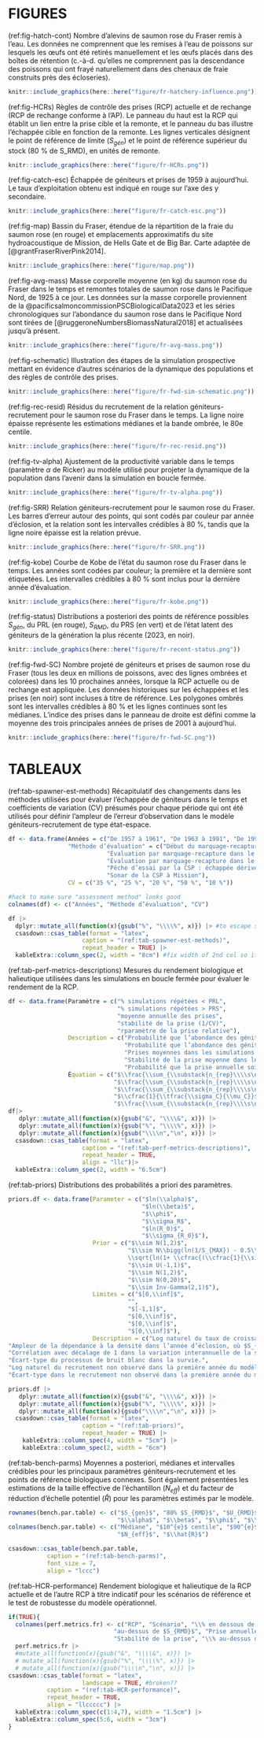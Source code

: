 # FIGURES  
(ref:fig-hatch-cont) Nombre d’alevins de saumon rose du Fraser remis à l’eau. Les données ne comprennent que les remises à l’eau de poissons sur lesquels les œufs ont été retirés manuellement et les œufs placés dans des boîtes de rétention (c.-à-d. qu’elles ne comprennent pas la descendance des poissons qui ont frayé naturellement dans des chenaux de fraie construits près des écloseries).
```r
knitr::include_graphics(here::here("figure/fr-hatchery-influence.png"))
```

(ref:fig-HCRs) Règles de contrôle des prises (RCP) actuelle et de rechange (RCP de rechange conforme à l’AP). Le panneau du haut est la RCP qui établit un lien entre la prise cible et la remonte, et le panneau du bas illustre l’échappée cible en fonction de la remonte. Les lignes verticales désignent le point de référence de limite ($S_{gén}$) et le point de référence supérieur du stock (80 % de S_RMD), en unités de remonte.
```r
knitr::include_graphics(here::here("figure/fr-HCRs.png"))
```

(ref:fig-catch-esc) Échappée de géniteurs et prises de 1959 à aujourd’hui. Le taux d’exploitation obtenu est indiqué en rouge sur l’axe des y secondaire.
```r
knitr::include_graphics(here::here("figure/fr-catch-esc.png"))
```

(ref:fig-map) Bassin du Fraser, étendue de la répartition de la fraie du saumon rose (en rouge) et emplacements approximatifs du site hydroacoustique de Mission, de Hells Gate et de Big Bar. Carte adaptée de [@grantFraserRiverPink2014].
```r
knitr::include_graphics(here::here("figure/map.png"))
```

(ref:fig-avg-mass) Masse corporelle moyenne (en kg) du saumon rose du Fraser dans le temps et remontes totales de saumon rose dans le Pacifique Nord, de 1925 à ce jour. Les données sur la masse corporelle proviennent de la @pacificsalmoncommissionPSCBiologicalData2023 et les séries chronologiques sur l’abondance du saumon rose dans le Pacifique Nord sont tirées de [@ruggeroneNumbersBiomassNatural2018] et actualisées jusqu’à présent.
```r
knitr::include_graphics(here::here("figure/fr-avg-mass.png"))
```

(ref:fig-schematic) Illustration des étapes de la simulation prospective mettant en évidence d’autres scénarios de la dynamique des populations et des règles de contrôle des prises.
```r
knitr::include_graphics(here::here("figure/fr-fwd-sim-schematic.png"))
```

(ref:fig-rec-resid) Résidus du recrutement de la relation géniteurs-recrutement pour le saumon rose du Fraser dans le temps. La ligne noire épaisse représente les estimations médianes et la bande ombrée, le 80e centile.
```r
knitr::include_graphics(here::here("figure/fr-rec-resid.png"))
```

(ref:fig-tv-alpha) Ajustement de la productivité variable dans le temps (paramètre $\alpha$ de Ricker) au modèle utilisé pour projeter la dynamique de la population dans l’avenir dans la simulation en boucle fermée.
```r
knitr::include_graphics(here::here("figure/fr-tv-alpha.png"))
```

(ref:fig-SRR) Relation géniteurs-recrutement pour le saumon rose du Fraser. Les barres d’erreur autour des points, qui sont codés par couleur par année d’éclosion, et la relation sont les intervalles crédibles à 80 %, tandis que la ligne noire épaisse est la relation prévue.
```r
knitr::include_graphics(here::here("figure/fr-SRR.png"))
```

(ref:fig-kobe) Courbe de Kobe de l’état du saumon rose du Fraser dans le temps. Les années sont codées par couleur; la première et la dernière sont étiquetées. Les intervalles crédibles à 80 % sont inclus pour la dernière année d’évaluation.
```r
knitr::include_graphics(here::here("figure/fr-kobe.png"))
```

(ref:fig-status) Distributions a posteriori des points de référence possibles $S_{gén}$, du PRL (en rouge), $S_{RMD}$, du PRS (en vert) et de l’état latent des géniteurs de la génération la plus récente (2023, en noir).
```r
knitr::include_graphics(here::here("figure/fr-recent-status.png"))
```

(ref:fig-fwd-SC) Nombre projeté de géniteurs et prises de saumon rose du Fraser (tous les deux en millions de poissons, avec des lignes ombrées et colorées) dans les 10 prochaines années, lorsque la RCP actuelle ou de rechange est appliquée. Les données historiques sur les échappées et les prises (en noir) sont incluses à titre de référence. Les polygones ombrés sont les intervalles crédibles à 80 % et les lignes continues sont les médianes. L’indice des prises dans le panneau de droite est défini comme la moyenne des trois principales années de prises de 2001 à aujourd’hui.
```r
knitr::include_graphics(here::here("figure/fr-fwd-SC.png"))
```

\clearpage

# TABLEAUX  
(ref:tab-spawner-est-methods) Récapitulatif des changements dans les méthodes utilisées pour évaluer l’échappée de géniteurs dans le temps et coefficients de variation (CV) présumés pour chaque période qui ont été utilisés pour définir l’ampleur de l’erreur d’observation dans le modèle géniteurs-recrutement de type état-espace.
```r
df <- data.frame(Années = c("De 1957 à 1961", "De 1963 à 1991", "De 1993 à 2001", "De 2003 à 2007", "De 2009 à maintenant"), 
                 "Méthode d’évaluation" = c("Début du marquage-recapture propre au réseau par la Commission internationale des pêches du saumon du Pacifique (CIPSP, actuellement connue sous le nom de Commission du saumon du Pacifique, CSP) : faible effort de marquage", 
                            "Évaluation par marquage-recapture dans le cours principal par le MPO en aval des principales frayères", 
                            "Évaluation par marquage-recapture dans le cours principal par le MPO en aval des principales frayères", 
                            "Pêche d’essai par la CSP : échappée dérivée des senneurs dans les données maritimes et sur les prises", 
                            "Sonar de la CSP à Mission"), 
                 CV = c("35 %", "25 %", "20 %", "50 %", "10 %"))

#hack to make sure "assessment method" looks good
colnames(df) <- c("Années", "Méthode d’évaluation", "CV") 

df |>
  dplyr::mutate_all(function(x){gsub("%", "\\\\%", x)}) |> #to escape special char latex doesn't like 
  csasdown::csas_table(format = "latex",
                     caption = "(ref:tab-spawner-est-methods)", 
                     repeat_header = TRUE) |>
  kableExtra::column_spec(2, width = "8cm") #fix width of 2nd col so it wraps

```
\clearpage

(ref:tab-perf-metrics-descriptions) Mesures du rendement biologique et halieutique utilisées dans les simulations en boucle fermée pour évaluer le rendement de la RCP.
```r
df <- data.frame(Paramètre = c("% simulations répétées < PRL", 
                               "% simulations répétées > PRS", 
                               "moyenne annuelle des prises", 
                               "stabilité de la prise (1/CV)", 
                               "rparamètre de la prise relative"), 
                 Description = c("Probabilité que l’abondance des géniteurs du stock soit inférieure au point de référence limite dans les simulations répétées et les années, où n rép est le nombre de simulations répétées et $t_1$ et $t_2$ sont les première et dernière années sur lesquelles le paramètre est calculé",
                                 "Probabilité que l’abondance des géniteurs du stock se situe au-dessus du point de référence supérieur du stock dans les simulations répétées et les années",
                                 "Prises moyennes dans les simulations répétées et les années",
                                 "Stabilité de la prise moyenne dans les simulations répétées et les années ($\\mu_C$), où $\\sigma_C$ est l’écart-type de la prise",
                                 "Probabilité que la prise annuelle soit supérieure à la moyenne des trois principales années de prises depuis 2000 ($C_{top}$), un indicateur semi-arbitraire d’une « bonne année »"),
                 Équation = c("$\\frac{\\sum_{\\substack{n_{rep}\\\\s\n=1}}\\sum_{\\substack{t_1\\\\s\t_2}}S_t<S_{gen}} {t_2-t_1+1}$", 
                              "$\\frac{\\sum_{\\substack{n_{rep}\\\\s\n=1}}\\sum_{\\substack{t_1\\\\s\t_2}}S_t>0.8S_{MSY}} {t_2-t_1+1}$", 
                              "$\\frac{\\sum_{\\substack{n_{rep}\\\\s\n=1}}\\sum_{\\substack{t_1\\\\s\t_2}}S_tC_t} {t_2-t_1+1}$", 
                              "$\\cfrac{1}{\\tfrac{\\sigma_C}{\\mu_C}}$", 
                              "$\\frac{\\sum_{\\substack{n_{rep}\\\\s\n=1}}\\sum_{\\substack{t_1\\\\s\t_2}}C_t>C_{top}} {t_2-t_1+1}$"))
df|>
   dplyr::mutate_all(function(x){gsub("&", "\\\\&", x)}) |> 
   dplyr::mutate_all(function(x){gsub("%", "\\\\%", x)}) |>
   dplyr::mutate_all(function(x){gsub("\\\\n","\n", x)}) |>
  csasdown::csas_table(format = "latex",
                     caption = "(ref:tab-perf-metrics-descriptions)", 
                     repeat_header = TRUE, 
                     align = "llc")|>
  kableExtra::column_spec(2, width = "6.5cm")
```
\clearpage

(ref:tab-priors) Distributions des probabilités a priori des paramètres.
```r
priors.df <- data.frame(Parameter = c("$ln(\\alpha)$", 
                                      "$ln(\\beta)$", 
                                      "$\\phi$", 
                                      "$\\sigma_R$", 
                                      "$ln(R_0)$", 
                                      "$\\sigma_{R_0}$"), 
                        Prior = c("$\\sim N(1,2)$", 
                                  "$\\sim N\\bigg(ln(1/S_{MAX}) - 0.5\\sigma_{S_{MAX}}^2, 
                                  \\sqrt{ln(1+ \\cfrac{(\\cfrac{1}{\\sigma S_{MAX}})^2}{(\\cfrac{1}{S_{MAX}})^2}})\\biggr)$", 
                                  "$\\sim U(-1,1)$", 
                                  "$\\sim N(1,2)$", 
                                  "$\\sim N(0,20)$", 
                                  "$\\sim Inv-Gamma(2,1)$"),
                        Limites = c("$[0,\\inf]$",
                                  "", 
                                  "$[-1,1]$", 
                                  "$[0,\\inf]$",
                                  "$[0,\\inf]$", 
                                  "$[0,\\inf]$"),
                        Description = c("Log naturel du taux de croissance intrinsèque.",
"Ampleur de la dépendance à la densité dans l’année d’éclosion, où $S_{MAX}$ est l’abondance maximale des géniteurs multipliée par 0,75.",
"Corrélation avec décalage de 1 dans la variation interannuelle de la survie.", 
"Écart-type du processus de bruit blanc dans la survie.", 
"Log naturel du recrutement non observé dans la première année du modèle de processus.",
"Écart-type dans le recrutement non observé dans la première année du modèle de processus." ))

priors.df |>
   dplyr::mutate_all(function(x){gsub("&", "\\\\&", x)}) |> 
   dplyr::mutate_all(function(x){gsub("%", "\\\\%", x)}) |>
   dplyr::mutate_all(function(x){gsub("\\\\n","\n", x)}) |>
  csasdown::csas_table(format = "latex",
                     caption = "(ref:tab-priors)", 
                     repeat_header = TRUE) |>
    kableExtra::column_spec(4, width = "5cm") |>
    kableExtra::column_spec(2, width = "6cm")
```
\clearpage

(ref:tab-bench-parms) Moyennes a posteriori, médianes et intervalles crédibles pour les principaux paramètres géniteurs-recrutement et les points de référence biologiques connexes. Sont également présentées les estimations de la taille effective de l’échantillon ($N_{eff}$) et du facteur de réduction d’échelle potentiel ($\hat{R}$) pour les paramètres estimés par le modèle. 
```r
rownames(bench.par.table) <- c("$S_{gen}$", "80% $S_{RMD}$", "$U_{RMD}$", "$S_{éq}$",
                               "$\\alpha$", "$\\beta$", "$\\phi$", "$\\sigma_{R}$")
colnames(bench.par.table) <- c("Médiane", "$10^{e}$ centile", "$90^{e}$ centile", "Moyenne",
                               "$N_{eff}$", "$\\hat{R}$")

csasdown::csas_table(bench.par.table,
           caption = "(ref:tab-bench-parms)",
           font_size = 7,
           align = "lccc")
```

(ref:tab-HCR-performance) Rendement biologique et halieutique de la RCP actuelle et de l’autre RCP à titre indicatif pour les scénarios de référence et le test de robustesse du modèle opérationnel.  
```r
if(TRUE){
  colnames(perf.metrics.fr) <- c("RCP", "Scénario", "\\% en dessous de  $S_{gén}$", 
                              "au-dessus de $S_{RMD}$", "Prise annuelle médiane", 
                              "Stabilité de la prise", "\\% au-dessus de l’indice de prise")
  perf.metrics.fr |>  
  #mutate_all(function(x){gsub("&", "\\\\&", x)}) |> 
  # mutate_all(function(x){gsub("%", "\\\\%", x)}) |>
  # mutate_all(function(x){gsub("\\\\n","\n", x)}) |>
csasdown::csas_table(format = "latex",
                     landscape = TRUE, #broken??
           caption = "(ref:tab-HCR-performance)",
           repeat_header = TRUE,
           align = "llccccc") |>
  kableExtra::column_spec(c(1:4,7), width = "1.5cm") |>
  kableExtra::column_spec(5:6, width = "3cm")
}
```

